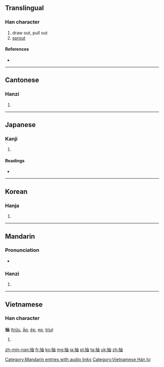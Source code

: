 ==Translingual==

===Han character===
{{Han char|rn=64|rad=手|as=05|sn=8|four=5506<sub>0</sub>|canj=手中田 (QLW)}}

# draw out, pull out
# [[sprout]]

====References====
* {{Han ref|kx=0424.080|dkj=11930|dj=0772.040|hdz=31852.020|uh=62BD|ud=25277|bh=A9E2|bd=43490}}

----

==Cantonese==

===Hanzi===
{{yue-hanzi|jyut=|y=chau1}}

# {{defn|lang=yue|sort=手05}}

----

==Japanese==

===Kanji===
{{ja-kanji|grade=c|rs=手05}}

# {{defn|lang=ja|sort=手05}}

====Readings====
* {{ja-readings|on=[[ちゅう]] (chū)|kun=[[ぬく]] (nuku), [[ひく]] (hiku)}}

----

==Korean==

===Hanja===
{{ko-hanja|hangeul=추|eumhun=|rv=chu|mr=ch'u|y=chwu}}

# {{defn|lang=ko|sort=手05}}

----

==Mandarin==

===Pronunciation===
* {{audio|zh-chōu.ogg|audio}}

===Hanzi===
{{cmn-hanzi|pin=[[chōu]] ([[chou1]]), [[jié]] ([[jie2]])|wg=ch'ou<sup>1</sup>, chieh<sup>2</sup>}}

# {{defn|lang=cmn|sort=手05}}

[[Category:Mandarin entries with audio links]]

----

==Vietnamese==

===Han character===
'''抽''' ([[trừu]], [[ắp]], [[ép]], [[ẹp]], [[trìu]])

# {{defn|lang=vi}}

[[Category:Vietnamese Hán tự]]

[[zh-min-nan:抽]]
[[fr:抽]]
[[ko:抽]]
[[mg:抽]]
[[ja:抽]]
[[pl:抽]]
[[ta:抽]]
[[uk:抽]]
[[zh:抽]]